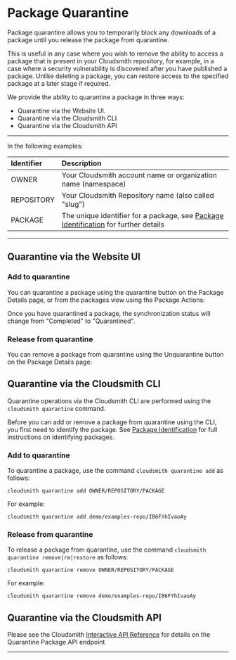 
# Package Quarantine

Package quarantine allows you to temporarily block any downloads of a package until you release the package from quarantine. 

This is useful in any case where you wish to remove the ability to access a package that is present in your Cloudsmith repository, for example, in a case where a security vulnerability is discovered after you have published a package. Unlike deleting a package, you can restore access to the specified package at a later stage if required. 

We provide the ability to quarantine a package in three ways:

- Quarantine via the Website UI.
- Quarantine via the Cloudsmith CLI
- Quarantine via the Cloudsmith API

***

In the following examples: 

| Identifier | Description                                                                                                                                  |
| :--------- | :------------------------------------------------------------------------------------------------------------------------------------------- |
| OWNER      | Your Cloudsmith account name or organization name (namespace)                                                                                |
| REPOSITORY | Your Cloudsmith Repository name (also called "slug")                                                                                         |
| PACKAGE    | The unique identifier for a package, see [Package Identification](/artifact-management/identifying-a-package) for further details |

***

## Quarantine via the Website UI

### Add to quarantine

You can quarantine a package using the quarantine button on the Package Details page, or from the packages view using the Package Actions: 

<BlockImage src={imgCOhhH8fjPOlhiPad_Pro} alt="Quarantine Button on Package Details"></BlockImage>

<BlockImage src={imgCOhhH8fjPOlhiPad_Pro_1} alt="Confirmation that you'd like to quarantine the package"></BlockImage>


Once you have quarantined a package, the synchronization status will change from "Completed" to "Quarantined". 

### Release from quarantine

You can remove a package from quarantine using the Unquarantine button on the Package Details page:

<BlockImage src={imgCOhhH8fjPOlhiPad_Pro_2} alt="Unquarantine Button on Package Details"></BlockImage>

<BlockImage src={imgCOhhH8fjPOlhiPad_Pro_3} alt="restore quarantine"></BlockImage>


## Quarantine via the Cloudsmith CLI

Quarantine operations via the Cloudsmith CLI are performed using the `cloudsmith quarantine` command. 

Before you can add or remove a package from quarantine using the CLI, you first need to identify the package.  See [Package Identification](/artifact-management/identifying-a-package) for full instructions on identifying packages.  

### Add to quarantine

To quarantine a package, use the command `cloudsmith quarantine add` as follows: 

`cloudsmith quarantine add OWNER/REPOSITORY/PACKAGE`

For example: 

`cloudsmith quarantine add demo/examples-repo/IB6FYhIvaoAy`

<BlockImage src={imgdCliQuarantineAdd} alt="CLI add to quarantine"></BlockImage>

### Release from quarantine

To release a package from quarantine, use the command `cloudsmith quarantine remove|rm|restore` as follows: 

`cloudsmith quarantine remove OWNER/REPOSITORY/PACKAGE`

For example: 

`cloudsmith quarantine remove demo/examples-repo/IB6FYhIvaoAy`

<BlockImage src={imgCilQuarantineRemove} alt="CLI remove from quarantine"></BlockImage>

## Quarantine via the Cloudsmith API

Please see the Cloudsmith [Interactive API Reference](/api/packages/quarantine) for details on the Quarantine Package API endpoint

***
